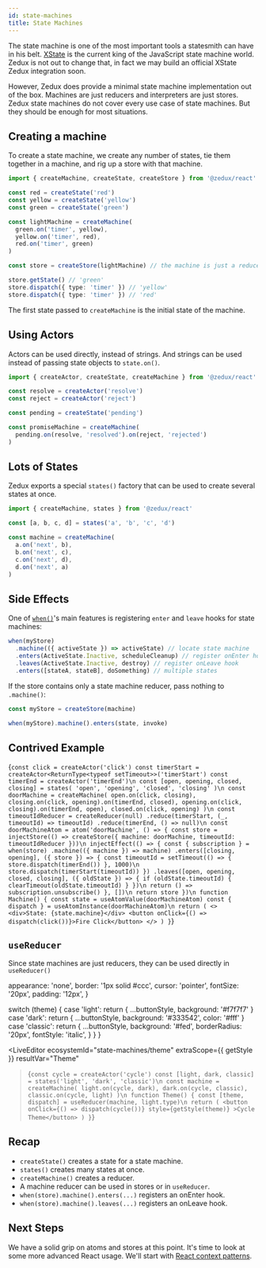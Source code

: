 ```yaml
---
id: state-machines
title: State Machines
---
```



The state machine is one of the most important tools a statesmith can have in his belt. [XState](https://xstate.js.org/) is the current king of the JavaScript state machine world. Zedux is not out to change that, in fact we may build an official XState Zedux integration soon.

However, Zedux does provide a minimal state machine implementation out of the box. Machines are just reducers and interpreters are just stores. Zedux state machines do not cover every use case of state machines. But they should be enough for most situations.

## Creating a machine

To create a state machine, we create any number of states, tie them together in a machine, and rig up a store with that machine.

```ts
import { createMachine, createState, createStore } from '@zedux/react'

const red = createState('red')
const yellow = createState('yellow')
const green = createState('green')

const lightMachine = createMachine(
  green.on('timer', yellow),
  yellow.on('timer', red),
  red.on('timer', green)
)

const store = createStore(lightMachine) // the machine is just a reducer!

store.getState() // 'green'
store.dispatch({ type: 'timer' }) // 'yellow'
store.dispatch({ type: 'timer' }) // 'red'
```

The first state passed to `createMachine` is the initial state of the machine.

## Using Actors

Actors can be used directly, instead of strings. And strings can be used instead of passing state objects to `state.on()`.

```ts
import { createActor, createState, createMachine } from '@zedux/react'

const resolve = createActor('resolve')
const reject = createActor('reject')

const pending = createState('pending')

const promiseMachine = createMachine(
  pending.on(resolve, 'resolved').on(reject, 'rejected')
)
```

## Lots of States

Zedux exports a special `states()` factory that can be used to create several states at once.

```ts
import { createMachine, states } from '@zedux/react'

const [a, b, c, d] = states('a', 'b', 'c', 'd')

const machine = createMachine(
  a.on('next', b),
  b.on('next', c),
  c.on('next', d),
  d.on('next', a)
)
```

## Side Effects

One of [`when()`](/not-done)'s main features is registering `enter` and `leave` hooks for state machines:

```ts
when(myStore)
  .machine(({ activeState }) => activeState) // locate state machine
  .enters(ActiveState.Inactive, scheduleCleanup) // register onEnter hook
  .leaves(ActiveState.Inactive, destroy) // register onLeave hook
  .enters([stateA, stateB], doSomething) // multiple states
```

If the store contains only a state machine reducer, pass nothing to `.machine()`:

```ts
const myStore = createStore(machine)

when(myStore).machine().enters(state, invoke)
```

## Contrived Example

<LiveEditor ecosystemId="state-machines/door" resultVar="Machine">{`
const click = createActor('click')
const timerStart = createActor<ReturnType<typeof setTimeout>>('timerStart')
const timerEnd = createActor('timerEnd')\n
const [open, opening, closed, closing] = states(
  'open',
  'opening',
  'closed',
  'closing'
)\n
const doorMachine = createMachine(
  open.on(click, closing),
  closing.on(click, opening).on(timerEnd, closed),
  opening.on(click, closing).on(timerEnd, open),
  closed.on(click, opening)
)\n
const timeoutIdReducer = createReducer(null)
  .reduce(timerStart, (_, timeoutId) => timeoutId)
  .reduce(timerEnd, () => null)\n
const doorMachineAtom = atom('doorMachine', () => {
  const store = injectStore(() => createStore({
    machine: doorMachine,
    timeoutId: timeoutIdReducer
  }))\n
  injectEffect(() => {
    const { subscription } = when(store)
      .machine(({ machine }) => machine)
      .enters([closing, opening], ({ store }) => {
        const timeoutId = setTimeout(() => {
          store.dispatch(timerEnd())
        }, 1000)\n
        store.dispatch(timerStart(timeoutId))
      })
      .leaves([open, opening, closed, closing], ({ oldState }) => {
        if (oldState.timeoutId) {
          clearTimeout(oldState.timeoutId)
        }
      })\n
    return () => subscription.unsubscribe()
  }, [])\n
  return store
})\n
function Machine() {
  const state = useAtomValue(doorMachineAtom)
  const { dispatch } = useAtomInstance(doorMachineAtom)\n
  return (
    <>
      <div>State: {state.machine}</div>
      <button onClick={() => dispatch(click())}>Fire Click</button>
    </>
  )
}
`}</LiveEditor>

## `useReducer`

Since state machines are just reducers, they can be used directly in `useReducer()`

  appearance: 'none',
  border: '1px solid #ccc',
  cursor: 'pointer',
  fontSize: '20px',
  padding: '12px',
}

  switch (theme) {
    case 'light':
      return { ...buttonStyle, background: '#f7f7f7' }
    case 'dark':
      return { ...buttonStyle, background: '#333542', color: '#fff' }
    case 'classic':
      return {
        ...buttonStyle,
        background: '#fed',
        borderRadius: '20px',
        fontStyle: 'italic',
      }
  }
}

<LiveEditor
  ecosystemId="state-machines/theme"
  extraScope={{ getStyle }}
  resultVar="Theme"
>{`
const cycle = createActor('cycle')
const [light, dark, classic] = states('light', 'dark', 'classic')\n
const machine = createMachine(
  light.on(cycle, dark),
  dark.on(cycle, classic),
  classic.on(cycle, light)
)\n
function Theme() {
  const [theme, dispatch] = useReducer(machine, light.type)\n
  return (
    <button
      onClick={() => dispatch(cycle())}
      style={getStyle(theme)}
    >Cycle Theme</button>
  )
}
`}</LiveEditor>

## Recap

- `createState()` creates a state for a state machine.
- `states()` creates many states at once.
- `createMachine()` creates a reducer.
- A machine reducer can be used in stores or in `useReducer`.
- `when(store).machine().enters(...)` registers an onEnter hook.
- `when(store).machine().leaves(...)` registers an onLeave hook.

## Next Steps

We have a solid grip on atoms and stores at this point. It's time to look at some more advanced React usage. We'll start with [React context patterns](context).
